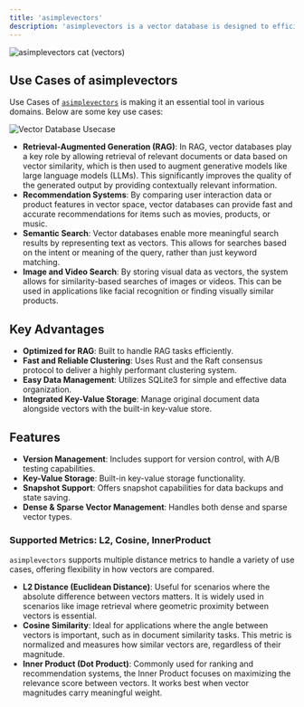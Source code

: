 ```yaml
---
title: 'asimplevectors'
description: 'asimplevectors is a vector database is designed to efficiently handle and manage high-dimensional vector data'
---
```


![asimplevectors cat (vectors)](images/favicon.png)

## Use Cases of asimplevectors

Use Cases of [`asimplevectors`](https://github.com/billionvectors/asimplevectors) is making it an essential tool in various domains. Below are some key use cases:

<img
  src="/images/vectordatabase_usecase.svg"
  alt="Vector Database Usecase"
/>

- **Retrieval-Augmented Generation (RAG)**: In RAG, vector databases play a key role by allowing retrieval of relevant documents or data based on vector similarity, which is then used to augment generative models like large language models (LLMs). This significantly improves the quality of the generated output by providing contextually relevant information.
- **Recommendation Systems**: By comparing user interaction data or product features in vector space, vector databases can provide fast and accurate recommendations for items such as movies, products, or music.
- **Semantic Search**: Vector databases enable more meaningful search results by representing text as vectors. This allows for searches based on the intent or meaning of the query, rather than just keyword matching.
- **Image and Video Search**: By storing visual data as vectors, the system allows for similarity-based searches of images or videos. This can be used in applications like facial recognition or finding visually similar products.

## Key Advantages

- **Optimized for RAG**: Built to handle RAG tasks efficiently.
- **Fast and Reliable Clustering**: Uses Rust and the Raft consensus protocol to deliver a highly performant clustering system.
- **Easy Data Management**: Utilizes SQLite3 for simple and effective data organization.
- **Integrated Key-Value Storage**: Manage original document data alongside vectors with the built-in key-value store.

## Features

- **Version Management**: Includes support for version control, with A/B testing capabilities.
- **Key-Value Storage**: Built-in key-value storage functionality.
- **Snapshot Support**: Offers snapshot capabilities for data backups and state saving.
- **Dense & Sparse Vector Management**: Handles both dense and sparse vector types.

### Supported Metrics: L2, Cosine, InnerProduct
`asimplevectors` supports multiple distance metrics to handle a variety of use cases, offering flexibility in how vectors are compared.
- **L2 Distance (Euclidean Distance)**: Useful for scenarios where the absolute difference between vectors matters. It is widely used in scenarios like image retrieval where geometric proximity between vectors is essential.
- **Cosine Similarity**: Ideal for applications where the angle between vectors is important, such as in document similarity tasks. This metric is normalized and measures how similar vectors are, regardless of their magnitude.
- **Inner Product (Dot Product)**: Commonly used for ranking and recommendation systems, the Inner Product focuses on maximizing the relevance score between vectors. It works best when vector magnitudes carry meaningful weight.